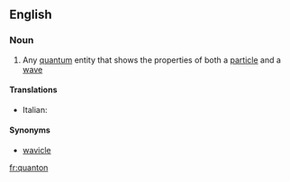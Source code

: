==English==

===Noun===
{{en-noun}}

# {{physics}} Any [[quantum]] entity that shows the properties of both a [[particle]] and a [[wave]]

====Translations====
{{trans-top|quantum entity}}
* Italian: {{t-|it|quantone|m}}
{{trans-mid}}
{{trans-bottom}}

====Synonyms====
* [[wavicle]]

[[fr:quanton]]